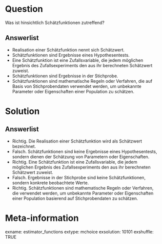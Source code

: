 Question 
======== 

Was ist hinsichtlich Schätzfunktionen zutreffend?

Answerlist
----------

* Realisation einer Schätzfunktion nennt sich Schätzwert.
* Schätzfunktionen sind Ergebnisse eines Hypothesentests.
* Eine Schätzfunktion ist eine Zufallsvariable, die jedem möglichen Ergebnis des Zufallsexperiments den aus ihr berechneten Schätzwert zuweist.
* Schätzfunktionen sind Ergebnisse in der Stichprobe.
* Schätzfunktionen sind mathematische Regeln oder Verfahren, die auf Basis von Stichprobendaten verwendet werden, um unbekannte Parameter oder Eigenschaften einer Population zu schätzen.

Solution
========

Answerlist
----------

* Richtig. Die Realisation einer Schätzfunktion wird als Schätzwert bezeichnet.
* Falsch. Schätzfunktionen sind keine Ergebnisse eines Hypothesentests, sondern dienen der Schätzung von Parametern oder Eigenschaften.
* Richtig. Eine Schätzfunktion ist eine Zufallsvariable, die jedem möglichen Ergebnis des Zufallsexperiments den aus ihr berechneten Schätzwert zuweist.
* Falsch. Ergebnisse in der Stichprobe sind keine Schätzfunktionen, sondern konkrete beobachtete Werte.
* Richtig. Schätzfunktionen sind mathematische Regeln oder Verfahren, die verwendet werden, um unbekannte Parameter oder Eigenschaften einer Population basierend auf Stichprobendaten zu schätzen.

Meta-information
================
exname: estimator_functions
extype: mchoice 
exsolution: 10101
exshuffle: TRUE
